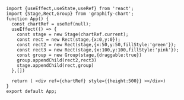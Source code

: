 ```tsx preview
import {useEffect,useState,useRef} from 'react';
import {Stage,Rect,Group} from 'graphify-chart';
function App() {
  const chartRef = useRef(null);
  useEffect(() => {
    const stage = new Stage(chartRef.current);
    const rect = new Rect(stage,{x:0,y:0});
    const rect2 = new Rect(stage,{x:50,y:50,fillStyle:'green'});
    const rect3 = new Rect(stage,{x:100,y:100,fillStyle:'pink'});
    const group = new Group(stage,{draggable:true})
    group.appendChild(rect2,rect3)
    stage.appendChild(rect,group)
  },[])
  
  return ( <div ref={chartRef} style={{height:500}} ></div>)
}
export default App;
```